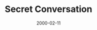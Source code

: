 ---
cover: "./image.png"
date: "2000-02-11"
title: "Secret Conversation"
defer: false
slug: "/secret"
areas: 
  - .
---